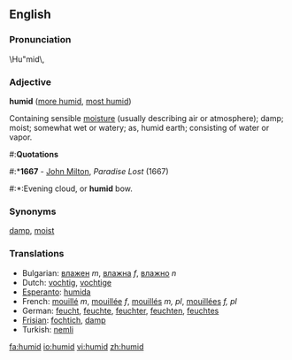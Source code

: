 ==English==

===Pronunciation===
\Hu"mid\,

===Adjective===
'''humid''' ([[more humid]], [[most humid]])

Containing sensible [[moisture]] (usually describing air or atmosphere); damp; moist; somewhat wet or watery; as, humid earth; consisting of water or vapor.

#:'''Quotations'''
#:*'''1667''' - [[w:John Milton|John Milton]], ''Paradise Lost'' (1667)
#:*:Evening cloud, or '''humid''' bow.

===Synonyms===
[[damp]], [[moist]]
===Translations===
*Bulgarian: [[влажен]] ''m'', [[влажна]] ''f'', [[влажно]] ''n''
*Dutch: [[vochtig]], [[vochtige]]
*[[Esperanto]]: [[humida]]
*French: [[mouillé]] ''m'', [[mouillée]] ''f'', [[mouillés]] ''m, pl'', [[mouillées]] ''f, pl''
*German: [[feucht]], [[feuchte]], [[feuchter]], [[feuchten]], [[feuchtes]]
*[[Frisian]]: [[fochtich]], [[damp]]
*Turkish: [[nemli]]

[[fa:humid]]
[[io:humid]]
[[vi:humid]]
[[zh:humid]]